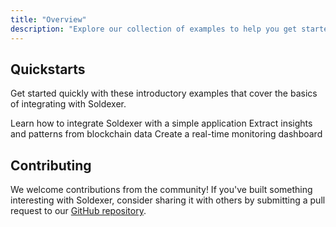 ```yaml
---
title: "Overview"
description: "Explore our collection of examples to help you get started with Soldexer"
---
```


## Quickstarts

Get started quickly with these introductory examples that cover the basics of integrating with Soldexer.

<CardGroup cols={3}>
  <Card title="Example 1" icon="circle-1" href="/examples/example-1">
    Learn how to integrate Soldexer with a simple application
  </Card>
  <Card title="Example 2" icon="circle-2" href="/examples/example-2">
    Extract insights and patterns from blockchain data
  </Card>
  <Card title="Example 3" icon="circle-3" href="/examples/example-3">
    Create a real-time monitoring dashboard
  </Card>
</CardGroup>

## Contributing

We welcome contributions from the community! If you've built something interesting with Soldexer, consider sharing it with others by submitting a pull request to our [GitHub repository](https://github.com/subsquid/squid-sdk).
